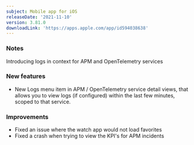 ```yaml
---
subject: Mobile app for iOS
releaseDate: '2021-11-10'
version: 3.81.0
downloadLink: 'https://apps.apple.com/app/id594038638'
---
```


### Notes

Introducing logs in context for APM and OpenTelemetry services

### New features

* New Logs menu item in APM / OpenTelemetry service detail views, that allows you to view logs (if configured) within the last few minutes, scoped to that service.

### Improvements

* Fixed an issue where the watch app would not load favorites
* Fixed a crash when trying to view the KPI's for APM incidents
